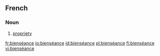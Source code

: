 ==French==
===Noun===
{{fr-noun|f}}

#[[propriety]]

[[fr:bienséance]]
[[io:bienséance]]
[[id:bienséance]]
[[pl:bienséance]]
[[fi:bienséance]]
[[vi:bienséance]]